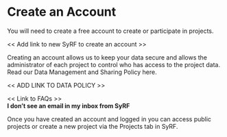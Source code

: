 # Create an Account {#createAccount}

You will need to create a free account to create or participate in projects.

<< Add link to new SyRF to create an account >>

Creating an account allows us to keep your data secure and allows the administrator of each project to control who has access to the project data. Read our Data Management and Sharing Policy here.

<< ADD LINK TO DATA POLICY >>

<< Link to FAQs >>
<br>
**I don’t see an email in my inbox from SyRF**

Once you have created an account and logged in you can access public projects or create a new project via the Projects tab in SyRF.
